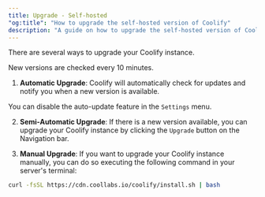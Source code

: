 ```yaml
---
title: Upgrade - Self-hosted
"og:title": "How to upgrade the self-hosted version of Coolify"
description: "A guide on how to upgrade the self-hosted version of Coolify."
---
```


There are several ways to upgrade your Coolify instance.

New versions are checked every 10 minutes.

1. **Automatic Upgrade**: Coolify will automatically check for updates and notify you when a new version is available.

You can disable the auto-update feature in the `Settings` menu.

2. **Semi-Automatic Upgrade**: If there is a new version available, you can upgrade your Coolify instance by clicking the `Upgrade` button on the Navigation bar.

3. **Manual Upgrade**: If you want to upgrade your Coolify instance manually, you can do so executing the following command in your server's terminal:

```bash
curl -fsSL https://cdn.coollabs.io/coolify/install.sh | bash
```
